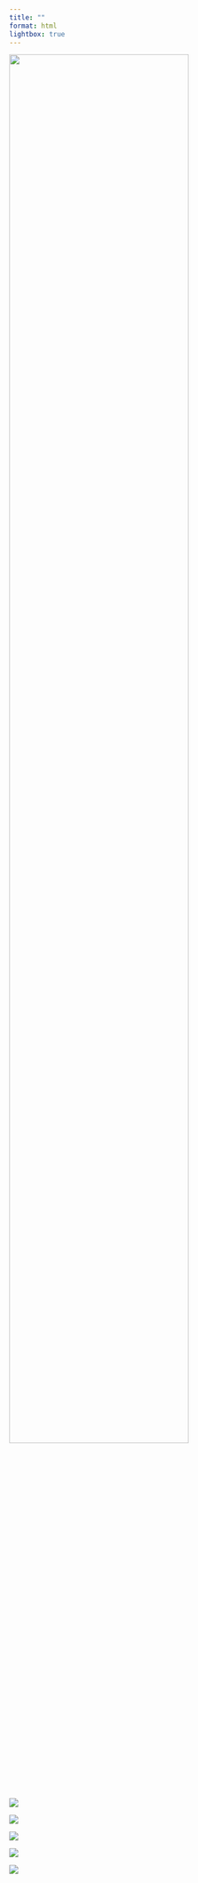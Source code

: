 ```yaml
---
title: ""
format: html
lightbox: true
---
```


::: {.column-margin}
![](assets/LOGO_SWISSHEMA.png){width=80%}
:::


::: {layout-ncol=3}

![](assets/gallery/20250614_125830.jpg){.lightbox group="gallery" }

![](assets/gallery/20250614_125938(0).jpg){.lightbox group="gallery"}

![](assets/gallery/20250614_125938 (1).jpg){.lightbox group="gallery"}

![](assets/gallery/20250614_125938.jpg){.lightbox group="gallery"}

![](assets/gallery/20250614_170543.jpg){.lightbox group="gallery"}

:::


